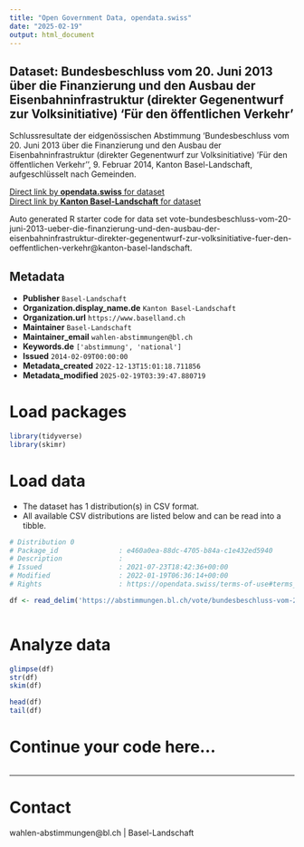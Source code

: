 ```yaml
---
title: "Open Government Data, opendata.swiss"
date: "2025-02-19"
output: html_document
---
```


## Dataset: Bundesbeschluss vom 20. Juni 2013 über die Finanzierung und den Ausbau der Eisenbahninfrastruktur (direkter Gegenentwurf zur Volksinitiative) 'Für den öffentlichen Verkehr'

Schlussresultate der eidgenössischen Abstimmung 'Bundesbeschluss vom 20. Juni 2013 über die Finanzierung und den Ausbau der Eisenbahninfrastruktur (direkter Gegenentwurf zur Volksinitiative) 'Für den öffentlichen Verkehr'', 9. Februar 2014, Kanton Basel-Landschaft, aufgeschlüsselt nach Gemeinden.

[Direct link by **opendata.swiss** for dataset](https://opendata.swiss/de/dataset/bundesbeschluss-vom-20-juni-2013-uber-die-finanzierung-und-den-ausbau-der-eisenbahninfrastruktu1)<br>
[Direct link by **Kanton Basel-Landschaft** for dataset](https://abstimmungen.bl.ch/vote/bundesbeschluss-vom-20-juni-2013-ueber-die-finanzierung-und-den-ausbau-der-eisenbahninfrastruktur-direkter-gegenentwurf-zur-volksinitiative-fuer-den-oeffentlichen-verkehr/data)

Auto generated R starter code for data set vote-bundesbeschluss-vom-20-juni-2013-ueber-die-finanzierung-und-den-ausbau-der-eisenbahninfrastruktur-direkter-gegenentwurf-zur-volksinitiative-fuer-den-oeffentlichen-verkehr@kanton-basel-landschaft.

## Metadata

- **Publisher** `Basel-Landschaft`
- **Organization.display_name.de** `Kanton Basel-Landschaft`
- **Organization.url** `https://www.baselland.ch`
- **Maintainer** `Basel-Landschaft`
- **Maintainer_email** `wahlen-abstimmungen@bl.ch`
- **Keywords.de** `['abstimmung', 'national']`
- **Issued** `2014-02-09T00:00:00`
- **Metadata_created** `2022-12-13T15:01:18.711856`
- **Metadata_modified** `2025-02-19T03:39:47.880719`


# Load packages

```r

library(tidyverse)
library(skimr)

```

# Load data

-   The dataset has 1 distribution(s) in CSV format.
-   All available CSV distributions are listed below and can be read into a tibble.

```r

# Distribution 0
# Package_id               : e460a0ea-88dc-4705-b84a-c1e432ed5940
# Description              : 
# Issued                   : 2021-07-23T18:42:36+00:00
# Modified                 : 2022-01-19T06:36:14+00:00
# Rights                   : https://opendata.swiss/terms-of-use#terms_by

df <- read_delim('https://abstimmungen.bl.ch/vote/bundesbeschluss-vom-20-juni-2013-ueber-die-finanzierung-und-den-ausbau-der-eisenbahninfrastruktur-direkter-gegenentwurf-zur-volksinitiative-fuer-den-oeffentlichen-verkehr/data-csv')



```

# Analyze data

```r

glimpse(df)
str(df)
skim(df)

head(df)
tail(df)

```

# Continue your code here...

```r

```

------------------------------------------------------------------------

# Contact

wahlen-abstimmungen@bl.ch | Basel-Landschaft
